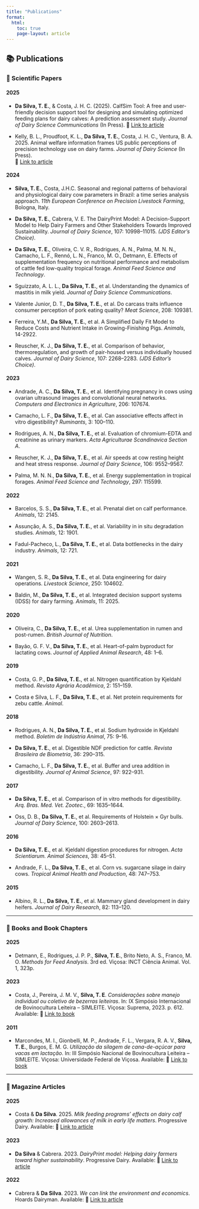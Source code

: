 ```yaml
---
title: "Publications"
format:
  html:
    toc: true
    page-layout: article
---
```


## 📚 Publications {.tabset}

### 📘 Scientific Papers

#### 2025

- **Da Silva, T. E.**, & Costa, J. H. C. (2025). CalfSim Tool: A free and user-friendly decision support tool for designing and simulating optimized feeding plans for dairy calves: A prediction assessment study. *Journal of Dairy Science Communications* (In Press).   🔗 [Link to article](https://doi.org/10.3168/jdsc.2025-0777)

- Kelly, B. L., Proudfoot, K. L., **Da Silva, T. E.**, Costa, J. H. C., Ventura, B. A. 2025. Animal welfare information frames US public perceptions of precision technology use on dairy farms. *Journal of Dairy Science* (In Press).  
  🔗 [Link to article](https://www.journalofdairyscience.org/article/S0022-0302(25)00256-5/fulltext)


#### 2024

- **Silva, T. E.**, Costa, J.H.C. Seasonal and regional patterns of behavioral and physiological dairy cow parameters in Brazil: a time series analysis approach. *11th European Conference on Precision Livestock Farming*, Bologna, Italy.

- **Da Silva, T. E.**, Cabrera, V. E. The DairyPrint Model: A Decision-Support Model to Help Dairy Farmers and Other Stakeholders Towards Improved Sustainability. *Journal of Dairy Science*, 107: 10998–11015. *(JDS Editor’s Choice)*.

- **Da Silva, T. E.**, Oliveira, C. V. R., Rodrigues, A. N., Palma, M. N. N., Camacho, L. F., Rennó, L. N., Franco, M. O., Detmann, E. Effects of supplementation frequency on nutritional performance and metabolism of cattle fed low-quality tropical forage. *Animal Feed Science and Technology*.

- Sguizzato, A. L. L., **Da Silva, T. E.**, et al. Understanding the dynamics of mastitis in milk yield. *Journal of Dairy Science Communications*.

- Valente Junior, D. T., **Da Silva, T. E.**, et al. Do carcass traits influence consumer perception of pork eating quality? *Meat Science*, 208: 109381.

- Ferreira, Y.M., **Da Silva, T. E.**, et al. A Simplified Daily Fit Model to Reduce Costs and Nutrient Intake in Growing-Finishing Pigs. *Animals*, 14-2922.

- Reuscher, K. J., **Da Silva, T. E.**, et al. Comparison of behavior, thermoregulation, and growth of pair-housed versus individually housed calves. *Journal of Dairy Science*, 107: 2268–2283. *(JDS Editor’s Choice)*.

#### 2023

- Andrade, A. C., **Da Silva, T. E.**, et al. Identifying pregnancy in cows using ovarian ultrasound images and convolutional neural networks. *Computers and Electronics in Agriculture*, 206: 107674.

- Camacho, L. F., **Da Silva, T. E.**, et al. Can associative effects affect in vitro digestibility? *Ruminants*, 3: 100–110.

- Rodrigues, A. N., **Da Silva, T. E.**, et al. Evaluation of chromium-EDTA and creatinine as urinary markers. *Acta Agriculturae Scandinavica Section A*.

- Reuscher, K. J., **Da Silva, T. E.**, et al. Air speeds at cow resting height and heat stress response. *Journal of Dairy Science*, 106: 9552–9567.

- Palma, M. N. N., **Da Silva, T. E.**, et al. Energy supplementation in tropical forages. *Animal Feed Science and Technology*, 297: 115599.

#### 2022

- Barcelos, S. S., **Da Silva, T. E.**, et al. Prenatal diet on calf performance. *Animals*, 12: 2145.

- Assunção, A. S., **Da Silva, T. E.**, et al. Variability in in situ degradation studies. *Animals*, 12: 1901.

- Fadul-Pacheco, L., **Da Silva, T. E.**, et al. Data bottlenecks in the dairy industry. *Animals*, 12: 721.

#### 2021

- Wangen, S. R., **Da Silva, T. E.**, et al. Data engineering for dairy operations. *Livestock Science*, 250: 104602.

- Baldin, M., **Da Silva, T. E.**, et al. Integrated decision support systems (IDSS) for dairy farming. *Animals*, 11: 2025.

#### 2020

- Oliveira, C., **Da Silva, T. E.**, et al. Urea supplementation in rumen and post-rumen. *British Journal of Nutrition*.

- Bayão, G. F. V., **Da Silva, T. E.**, et al. Heart-of-palm byproduct for lactating cows. *Journal of Applied Animal Research*, 48: 1–6.

#### 2019

- Costa, G. P., **Da Silva, T. E.**, et al. Nitrogen quantification by Kjeldahl method. *Revista Agrária Acadêmica*, 2: 151–159.

- Costa e Silva, L. F., **Da Silva, T. E.**, et al. Net protein requirements for zebu cattle. *Animal*.

#### 2018

- Rodrigues, A. N., **Da Silva, T. E.**, et al. Sodium hydroxide in Kjeldahl method. *Boletim de Indústria Animal*, 75: 9–16.

- **Da Silva, T. E.**, et al. Digestible NDF prediction for cattle. *Revista Brasileira de Biometria*, 36: 290–315.

- Camacho, L. F., **Da Silva, T. E.**, et al. Buffer and urea addition in digestibility. *Journal of Animal Science*, 97: 922–931.

#### 2017

- **Da Silva, T. E.**, et al. Comparison of in vitro methods for digestibility. *Arq. Bras. Med. Vet. Zootec.*, 69: 1635–1644.

- Oss, D. B., **Da Silva, T. E.**, et al. Requirements of Holstein × Gyr bulls. *Journal of Dairy Science*, 100: 2603–2613.

#### 2016

- **Da Silva, T. E.**, et al. Kjeldahl digestion procedures for nitrogen. *Acta Scientiarum. Animal Sciences*, 38: 45–51.

- Andrade, F. L., **Da Silva, T. E.**, et al. Corn vs. sugarcane silage in dairy cows. *Tropical Animal Health and Production*, 48: 747–753.

#### 2015

- Albino, R. L., **Da Silva, T. E.**, et al. Mammary gland development in dairy heifers. *Journal of Dairy Research*, 82: 113–120.

---

### 📘 Books and Book Chapters

#### 2025

- Detmann, E., Rodrigues, J. P. P., **Silva, T. E.**, Brito Neto, A. S., Franco, M. O. *Methods for Feed Analysis*. 3rd ed. Viçosa: INCT Ciência Animal. Vol. 1, 323p.

#### 2023

- Costa, J., Pereira, J. M. V., **Silva, T. E**. *Considerações sobre manejo individual ou coletivo de bezerras leiteiras*. In: IX Simpósio Internacional de Bovinocultura Leiteira – SIMLEITE. Viçosa: Suprema, 2023. p. 612. Available: 🔗 [Link to book](https://simleite.com.br/arquivosAnais/arquivo41)

#### 2011

- Marcondes, M. I., Gionbelli, M. P., Andrade, F. L., Vergara, R. A. V., **Silva, T. E.**, Burgos, E. M. G. *Utilização da silagem de cana-de-açúcar para vacas em lactação*. In: III Simpósio Nacional de Bovinocultura Leiteira – SIMLEITE. Viçosa: Universidade Federal de Viçosa. Available: 🔗 [Link to book](https://simleite.com.br/arquivosAnais/arquivo41)

---

### 📰 Magazine Articles

#### 2025

- Costa & **Da Silva**. 2025. *Milk feeding programs' effects on dairy calf growth: Increased allowances of milk in early life matters*. Progressive Dairy. Available: 🔗 [Link to article](https://www.agproud.com/articles/60888-milk-feeding-programs-effects-on-dairy-calf-growth-increased-allowances-of-milk-in-early-life-matters?v=preview)

#### 2023

- **Da Silva** & Cabrera. 2023. *DairyPrint model: Helping dairy farmers toward higher sustainability*. Progressive Dairy. Available: 🔗 [Link to article](https://www.agproud.com/articles/57103-dairyprint-model-helping-dairy-farmers-toward-higher-sustainability)

#### 2022
- Cabrera & **Da Silva**. 2023. *We can link the environment and economics*. Hoards Dairyman. Available: 🔗 [Link to article](https://hoards.com/article-31920-we-can-link-the-environment-and-economics.html)
